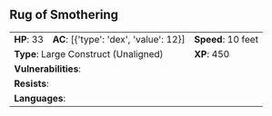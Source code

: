 ## Rug of Smothering {#monster-rug-of-smothering}

```{=html}
<table class="table table-striped">
    <tbody>
        <tr>                    
            <td><b>HP</b>: 33</td>
            <td><b>AC</b>: [{'type': 'dex', 'value': 12}]</td>
            <td><b>Speed</b>: 10 feet</td>
        </tr>
        <tr>
            <td colspan="2"><b>Type</b>: Large Construct (Unaligned)</td>
            <td><b>XP</b>: 450</td>
        </tr>
        <tr>
            <td colspan="3"><b>Vulnerabilities</b>: </td>
        </tr>
        <tr>
            <td colspan="3"><b>Resists</b>: </td>
        </tr>
        <tr>
            <td colspan="3"><b>Languages</b>: </td>
        </tr>
    </tbody>
</table>
```